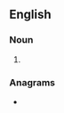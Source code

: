 {{also|Dissenters}}
==English==

===Noun===
{{head|en|noun form}}

# {{plural of|dissenter|lang=en}}

===Anagrams===
* {{anagrams|en|a=deeinrssst|instressed}}